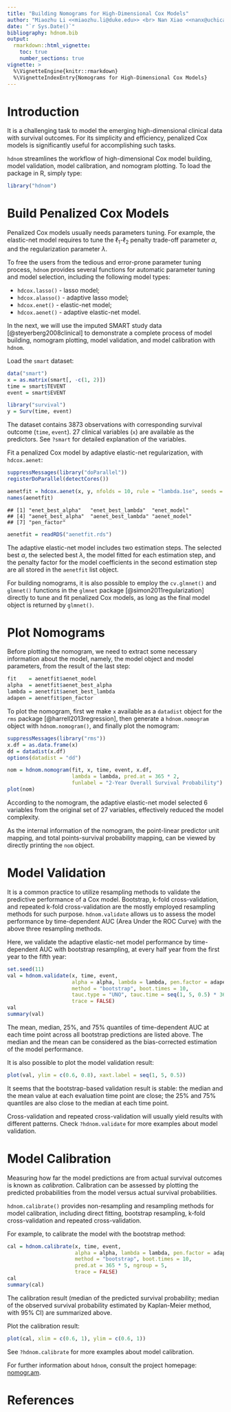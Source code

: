 ```yaml
---
title: "Building Nomograms for High-Dimensional Cox Models"
author: "Miaozhu Li <<miaozhu.li@duke.edu>> <br> Nan Xiao <<nanx@uchicago.edu>>"
date: "`r Sys.Date()`"
bibliography: hdnom.bib
output:
  rmarkdown::html_vignette:
    toc: true
    number_sections: true
vignette: >
  %\VignetteEngine{knitr::rmarkdown}
  %\VignetteIndexEntry{Nomograms for High-Dimensional Cox Models}
---
```


# Introduction

It is a challenging task to model the emerging high-dimensional clinical
data with survival outcomes.
For its simplicity and efficiency, penalized Cox models is significantly
useful for accomplishing such tasks.

`hdnom` streamlines the workflow of high-dimensional Cox model building,
model validation, model calibration, and nomogram plotting.
To load the package in R, simply type:

```r
library("hdnom")
```

# Build Penalized Cox Models

Penalized Cox models usually needs parameters tuning.
For example, the elastic-net model requires to tune the $\ell_1$-$\ell_2$
penalty trade-off parameter $\alpha$, and the regularization parameter
$\lambda$.

To free the users from the tedious and error-prone parameter tuning process,
`hdnom` provides several functions for automatic parameter tuning and
model selection, including the following model types:

  * `hdcox.lasso()` - lasso model;
  * `hdcox.alasso()` - adaptive lasso model;
  * `hdcox.enet()` - elastic-net model;
  * `hdcox.aenet()` - adaptive elastic-net model.

In the next, we will use the imputed SMART study data [@steyerberg2008clinical]
to demonstrate a complete process of model building, nomogram plotting,
model validation, and model calibration with `hdnom`.

Load the `smart` dataset:

```r
data("smart")
x = as.matrix(smart[, -c(1, 2)])
time = smart$TEVENT
event = smart$EVENT

library("survival")
y = Surv(time, event)
```

The dataset contains 3873 observations with corresponding survival outcome
(`time`, `event`). 27 clinical variables (`x`) are available as the predictors.
See `?smart` for detailed explanation of the variables.

Fit a penalized Cox model by adaptive elastic-net regularization,
with `hdcox.aenet`:

```r
suppressMessages(library("doParallel"))
registerDoParallel(detectCores())

aenetfit = hdcox.aenet(x, y, nfolds = 10, rule = "lambda.1se", seeds = c(5, 7))
names(aenetfit)
```

```
## [1] "enet_best_alpha"   "enet_best_lambda"  "enet_model"
## [4] "aenet_best_alpha"  "aenet_best_lambda" "aenet_model"
## [7] "pen_factor"
```

```r
aenetfit = readRDS("aenetfit.rds")
```

The adaptive elastic-net model includes two estimation steps.
The selected best $\alpha$, the selected best $\lambda$,
the model fitted for each estimation step, and the penalty factor
for the model coefficients in the second estimation step
are all stored in the `aenetfit` list object.

For building nomograms, it is also possible to employ the `cv.glmnet()`
and `glmnet()` functions in the `glmnet` package [@simon2011regularization]
directly to tune and fit penalized Cox models,
as long as the final model object is returned by `glmnet()`.

# Plot Nomograms

Before plotting the nomogram, we need to extract some necessary information
about the model, namely, the model object and model parameters,
from the result of the last step:

```r
fit    = aenetfit$aenet_model
alpha  = aenetfit$aenet_best_alpha
lambda = aenetfit$aenet_best_lambda
adapen = aenetfit$pen_factor
```

To plot the nomogram, first we make `x` available as a `datadist` object
for the `rms` package [@harrell2013regression], then generate a `hdnom.nomogram`
object with `hdnom.nomogram()`, and finally plot the nomogram:

```r
suppressMessages(library("rms"))
x.df = as.data.frame(x)
dd = datadist(x.df)
options(datadist = "dd")

nom = hdnom.nomogram(fit, x, time, event, x.df,
                     lambda = lambda, pred.at = 365 * 2,
                     funlabel = "2-Year Overall Survival Probability")
plot(nom)
```

According to the nomogram, the adaptive elastic-net model selected 6 variables
from the original set of 27 variables, effectively reduced the model complexity.

As the internal information of the nomogram, the point-linear predictor
unit mapping, and total points-survival probability mapping, can be viewed
by directly printing the `nom` object.

# Model Validation

It is a common practice to utilize resampling methods to validate the
predictive performance of a Cox model.
Bootstrap, k-fold cross-validation, and repeated k-fold cross-validation
are the mostly employed resampling methods for such purpose.
`hdnom.validate` allows us to assess the model performance by
time-dependent AUC (Area Under the ROC Curve) with the above three
resampling methods.

Here, we validate the adaptive elastic-net model performance by
time-dependent AUC with bootstrap resampling, at every half year
from the first year to the fifth year:

```r
set.seed(11)
val = hdnom.validate(x, time, event,
                     alpha = alpha, lambda = lambda, pen.factor = adapen,
                     method = "bootstrap", boot.times = 10,
                     tauc.type = "UNO", tauc.time = seq(1, 5, 0.5) * 365,
                     trace = FALSE)
val
summary(val)
```

The mean, median, 25%, and 75% quantiles of time-dependent AUC at each
time point across all bootstrap predictions are listed above.
The median and the mean can be considered as the bias-corrected estimation
of the model performance.

It is also possible to plot the model validation result:

```r
plot(val, ylim = c(0.6, 0.8), xaxt.label = seq(1, 5, 0.5))
```

It seems that the bootstrap-based validation result is stable:
the median and the mean value at each evaluation time point are close;
the 25% and 75% quantiles are also close to the median at each time point.

Cross-validation and repeated cross-validation will usually yield results
with different patterns. Check `?hdnom.validate` for more examples about
model validation.

# Model Calibration

Measuring how far the model predictions are from actual survival outcomes
is known as _calibration_. Calibration can be assessed by plotting the
predicted probabilities from the model versus actual survival probabilities.

`hdnom.calibrate()` provides non-resampling and resampling
methods for model calibration, including direct fitting, bootstrap
resampling, k-fold cross-validation and repeated cross-validation.

For example, to calibrate the model with the bootstrap method:

```r
cal = hdnom.calibrate(x, time, event,
                      alpha = alpha, lambda = lambda, pen.factor = adapen,
                      method = "bootstrap", boot.times = 10,
                      pred.at = 365 * 5, ngroup = 5,
                      trace = FALSE)
cal
summary(cal)
```

The calibration result (median of the predicted survival probability;
median of the observed survival probability estimated by Kaplan-Meier method,
with 95% CI) are summarized above.

Plot the calibration result:

```r
plot(cal, xlim = c(0.6, 1), ylim = c(0.6, 1))
```

See `?hdnom.calibrate` for more examples about model calibration.

For further information about `hdnom`, consult the project homepage:
[nomogr.am](http://nomogr.am).

# References

